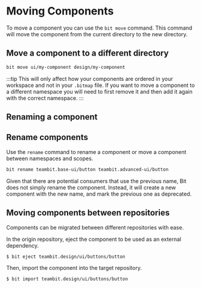 # Moving Components

To move a component you can use the `bit move` command. This command will move the component from the current directory to the new directory.

## Move a component to a different directory

```bash
bit move ui/my-component design/my-component
```

:::tip
This will only affect how your components are ordered in your workspace and not in your `.bitmap` file. If you want to move a component to a different namespace you will need to first remove it and then add it again with the correct namespace.
:::

## Renaming a component

## Rename components

Use the `rename` command to rename a component or move a component between namespaces and scopes.

```sh
bit rename teambit.base-ui/button teambit.advanced-ui/button
```

Given that there are potential consumers that use the previous name, Bit does not simply rename the component. Instead, it will create a new component with the new name, and mark the previous one as deprecated.

## Moving components between repositories

Components can be migrated between different repositories with ease.

In the origin repository, eject the component to be used as an external dependency.

```bash
$ bit eject teambit.design/ui/buttons/button
```

Then, import the component into the target repository.

```bash
$ bit import teambit.design/ui/buttons/button
```
